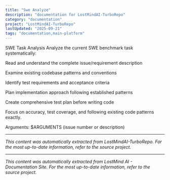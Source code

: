 ```yaml
---
title: "Swe Analyze"
description: "documentation for LostMindAI-TurboRepo"
category: "documentation"
project: "LostMindAI-TurboRepo"
lastUpdated: "2025-09-21"
tags: "documentation,main-platform"
---
```


SWE Task Analysis
Analyze the current SWE benchmark task systematically:

Read and understand the complete issue/requirement description

Examine existing codebase patterns and conventions

Identify test requirements and acceptance criteria

Plan implementation approach following established patterns

Create comprehensive test plan before writing code

Focus on accuracy, test coverage, and following existing code patterns exactly.

Arguments: $ARGUMENTS (issue number or description)

---
*This content was automatically extracted from LostMindAI-TurboRepo. For the most up-to-date information, refer to the source project.*


---
*This content was automatically extracted from LostMind AI - Documentation Site. For the most up-to-date information, refer to the source project.*
